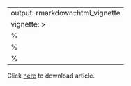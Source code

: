 
---
output: rmarkdown::html_vignette
vignette: >
  %\VignetteIndexEntry{pkgdown}
  %\VignetteEngine{knitr::rmarkdown}
  %\VignetteEncoding{UTF-8}
---

Click [here](https://arxiv.org/pdf/1805.09175.pdf) to download article.

<div>
 <object data="https://arxiv.org/pdf/1805.09175.pdf" type="application/pdf" width="130%" height="600px">
  <embed src="https://arxiv.org/pdf/1805.09175.pdf" type="application/pdf">
 </object>
</div>